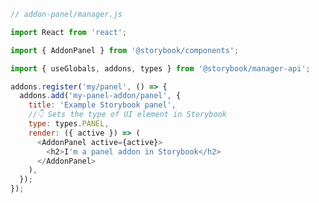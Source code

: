 ```js
// addon-panel/manager.js

import React from 'react';

import { AddonPanel } from '@storybook/components';

import { useGlobals, addons, types } from '@storybook/manager-api';

addons.register('my/panel', () => {
  addons.add('my-panel-addon/panel', {
    title: 'Example Storybook panel',
    //👇 Sets the type of UI element in Storybook
    type: types.PANEL,
    render: ({ active }) => (
      <AddonPanel active={active}>
        <h2>I'm a panel addon in Storybook</h2>
      </AddonPanel>
    ),
  });
});
```

